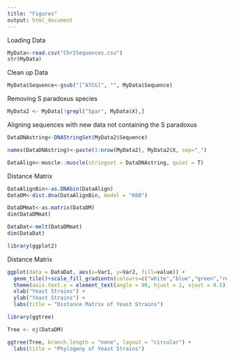 ```yaml
---
title: "Figures"
output: html_document
---
```

Loading Data 
```r
MyData<-read.csv("ChrISequences.csv")
str(MyData)
```

Clean up Data
```r
MyData$Sequence<-gsub("[^ATCG]", "", MyData$Sequence)
```

Removing S paradoxus species 
```r
MyData2 <- MyData[!grepl("Spar", MyData$X),]
```

Aligning sequences with new data not containing the S paradoxus 
```r
DataDNAstring<-DNAStringSet(MyData2$Sequence)
```

```r
names(DataDNAstring)<-paste(1:nrow(MyData2), MyData2$X, sep="_")
```

```r
DataAlign<-muscle::muscle(stringset = DataDNAstring, quiet = T)
```

Distance Matrix
```r
DataAlignBin<-as.DNAbin(DataAlign)
DataDM<-dist.dna(DataAlignBin, model = "K80")
```

```r
DataDMmat<-as.matrix(DataDM)
dim(DataDMmat)
```


```r
DataDat<-melt(DataDMmat)
dim(DataDat)
```

```r
library(ggplot2)
```

Distance Matrix 
```r
ggplot(data = DataDat, aes(x=Var1, y=Var2, fill=value)) + 
  geom_tile()+scale_fill_gradientn(colours=c("white","blue","green","red")) +
  theme(axis.text.x = element_text(angle = 90, hjust = 1, vjust = 0.5)) +
  xlab("Yeast Strains") + 
  ylab("Yeast Strains") + 
  labs(title = "Distance Matrix of Yeast Strains")
```

```r
library(ggtree)
```

```r
Tree <- nj(DataDM)
```

```r
ggtree(Tree, branch.length = "none", layout = "circular") + 
  labs(title = "Phylogeny of Yeast Strains")
  
```



